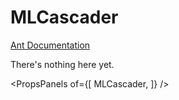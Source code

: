 
# MLCascader

[Ant Documentation](https://3x.ant.design/components/cascader)

There's nothing here yet.


<PropsPanels of={[
  MLCascader,
]} />
